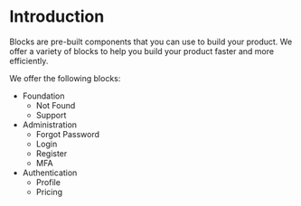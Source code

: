
<Meta title="Blocks/Introduction" />

# Introduction

Blocks are pre-built components that you can use to build your product.
We offer a variety of blocks to help you build your product faster and more efficiently.

We offer the following blocks:

- Foundation
  - Not Found
  - Support
- Administration
  - Forgot Password
  - Login
  - Register
  - MFA
- Authentication
  - Profile
  - Pricing
